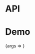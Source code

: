 
<Meta title="Packages/Notifications/ToastProvider" component={ToastProvider} />

# API

<ArgsTable />

# Demo

<Canvas>
  <Story
    name="ToastProvider"
    args={{ children: 'Notification', autoDismiss: true, milliseconds: 5000 }}
    argTypes={{
      placementProps: { control: 'object' },
      children: { table: { category: 'Toast' } },
      autoDismiss: { table: { category: 'Toast' } },
      milliseconds: { table: { category: 'Toast' } },
      placement: {
        control: 'radio',
        options: TOAST_PLACEMENT_OPTIONS,
        table: { category: 'Toast' }
      }
    }}
  >
    {args => <ToastProviderStory {...args} />}
  </Story>
</Canvas>
